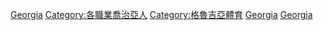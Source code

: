 {{Catnav|頁面分類|社会|文化|体育|运动员|各国运动员}}
{{Catnav|頁面分類|社会|文化|体育|各國體育|格魯吉亞體育}}
{{Catnav|頁面分類|地理|国家|亚洲国家|喬治亞|喬治亞人|各職業喬治亞人}}
{{Catnav|頁面分類|人物|各職業人物|运动员|各国运动员}}
{{Catnav|頁面分類|人物|職業|按职业分类的各国人物|各職業喬治亞人}}
{{Catnav|頁面分類|人物|各國人物|喬治亞人|各職業喬治亞人}}
{{Commonscat|Sportspeople from Georgia}}

[[Category:各國運動員|Georgia]]
[[Category:各職業喬治亞人|Category:各職業喬治亞人]]
[[Category:格魯吉亞體育|Category:格魯吉亞體育]]
[[Category:歐洲運動員|Georgia]]
[[Category:亚洲运动员|Georgia]]